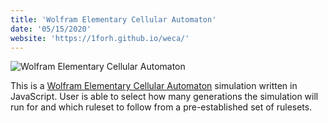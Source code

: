 ```yaml
---
title: 'Wolfram Elementary Cellular Automaton'
date: '05/15/2020'
website: 'https://1forh.github.io/weca/'
---
```


![Wolfram Elementary Cellular Automaton](/src/uploads/screen-shot-2020-05-15-at-4.54.30-pm.png)

This is a [Wolfram Elementary Cellular Automaton](https://en.wikipedia.org/wiki/Elementary_cellular_automaton) simulation written in JavaScript. User is able to select how many generations the simulation will run for and which ruleset to follow from a pre-established set of rulesets.